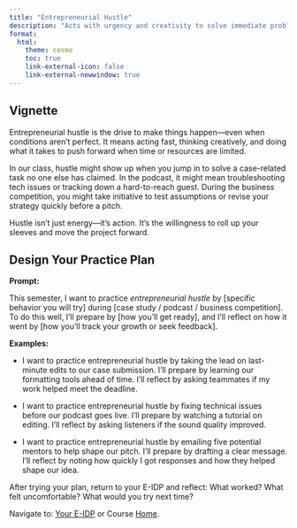 ```yaml
---
title: "Entrepreneurial Hustle"
description: "Acts with urgency and creativity to solve immediate problems."
format: 
  html: 
    theme: cosmo
    toc: true
    link-external-icon: false
    link-external-newwindow: true
---
```


## Vignette

Entrepreneurial hustle is the drive to make things happen—even when conditions aren’t perfect. It means acting fast, thinking creatively, and doing what it takes to push forward when time or resources are limited.

In our class, hustle might show up when you jump in to solve a case-related task no one else has claimed. In the podcast, it might mean troubleshooting tech issues or tracking down a hard-to-reach guest. During the business competition, you might take initiative to test assumptions or revise your strategy quickly before a pitch.

Hustle isn’t just energy—it’s action. It’s the willingness to roll up your sleeves and move the project forward.

## Design Your Practice Plan

**Prompt:**

This semester, I want to practice *entrepreneurial hustle* by [specific behavior you will try] during [case study / podcast / business competition]. To do this well, I’ll prepare by [how you’ll get ready], and I’ll reflect on how it went by [how you’ll track your growth or seek feedback].

**Examples:**

- I want to practice entrepreneurial hustle by taking the lead on last-minute edits to our case submission. I’ll prepare by learning our formatting tools ahead of time. I’ll reflect by asking teammates if my work helped meet the deadline.

- I want to practice entrepreneurial hustle by fixing technical issues before our podcast goes live. I’ll prepare by watching a tutorial on editing. I’ll reflect by asking listeners if the sound quality improved.

- I want to practice entrepreneurial hustle by emailing five potential mentors to help shape our pitch. I’ll prepare by drafting a clear message. I’ll reflect by noting how quickly I got responses and how they helped shape our idea.

After trying your plan, return to your E-IDP and reflect: What worked? What felt uncomfortable? What would you try next time?

::: footer
Navigate to: [Your E-IDP](../eidp.qmd) or Course [Home](https://laurenchenarides.github.io/csu-arec-224/).
:::
